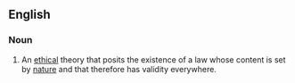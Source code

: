 ==English==
{{wikipedia}}
===Noun===
{{en-noun|-|sg=[[natural]] [[law]]}}

# {{philosophy}} An [[ethical]] theory that posits the existence of a law whose content is set by [[nature]] and that therefore has validity everywhere.